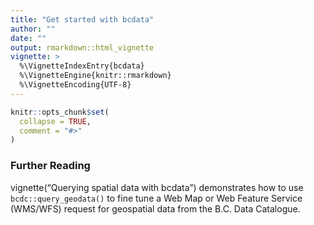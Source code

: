 ```yaml
---
title: "Get started with bcdata"
author: "" 
date: ""
output: rmarkdown::html_vignette
vignette: >
  %\VignetteIndexEntry{bcdata}
  %\VignetteEngine{knitr::rmarkdown}
  %\VignetteEncoding{UTF-8}
---
```




```r
knitr::opts_chunk$set(
  collapse = TRUE,
  comment = "#>"
)
```




### Further Reading
vignette("Querying spatial data with bcdata") demonstrates how to use `bcdc::query_geodata()` to fine tune a Web Map or Web Feature Service (WMS/WFS) request for geospatial data from the B.C. Data Catalogue.

